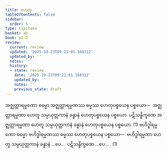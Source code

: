 ```yaml
---
title: ဟေတု
tableOfContents: false
sidebar:
  order: 5
type: tipitaka
basket: ab
book: p1-2
review:
  current: review
  updated: '2025-10-23T09:21:01.168312'
  updated_by: ''
  notes: ''
  history:
  - state: review
    date: '2025-10-23T09:21:01.168312'
    updated_by: ''
    notes: ''
    previous_state: draft
---
```



<ReviewStatus review={frontmatter.review} showDetails={true} />

<HypothesisAnnotation frontmatter={frontmatter} />

<DynamicBreadcrumb />

<Division number="11" book="p1-2" e="ch" v="37" p="456">

<Paragraph number="2891" book="p1-2">
အဇ္ဈတ္တာရမ္မဏော ဓမ္မော အဇ္ဈတ္တာရမ္မဏဿ ဓမ္မဿ ဟေတုပစ္စယေန ပစ္စယော—  အဇ္ဈတ္တာရမ္မဏာ ဟေတူ သမ္ပယုတ္တကာနံ ခန္ဓာနံ ဟေတုပစ္စယေန ပစ္စယော. ပဋိသန္ဓိက္ခဏေ အဇ္ဈတ္တာရမ္မဏာ ဟေတူ သမ္ပယုတ္တကာနံ ခန္ဓာနံ ဟေတုပစ္စယေန ပစ္စယော. (1)
</Paragraph>

<Paragraph number="2892" book="p1-2">
ဗဟိဒ္ဓါရမ္မဏော ဓမ္မော ဗဟိဒ္ဓါရမ္မဏဿ ဓမ္မဿ ဟေတုပစ္စယေန ပစ္စယော—  ဗဟိဒ္ဓါရမ္မဏာ ဟေတူ သမ္ပယုတ္တကာနံ ခန္ဓာနံ …ပေ…  ပဋိသန္ဓိက္ခဏေ …ပေ… . (1)
</Paragraph>
</Division>
